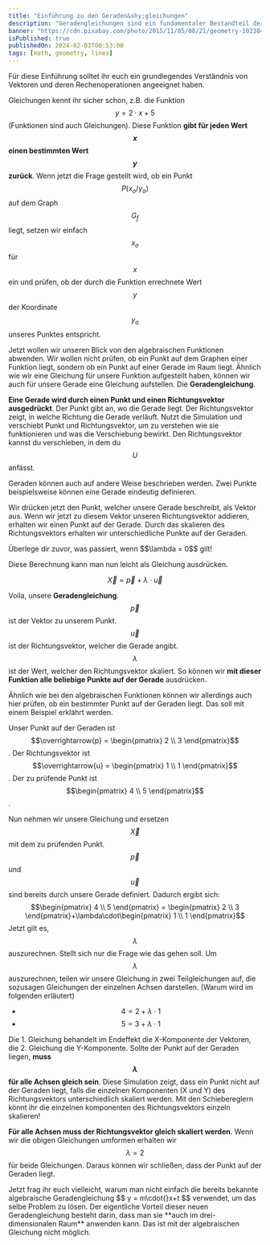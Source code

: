 ```yaml
---
title: "Einführung zu den Geraden&shy;gleichungen"
description: "Geradengleichungen sind ein fundamentaler Bestandteil der Geometrie. Hier ist eine kleine Einführung :)"
banner: "https://cdn.pixabay.com/photo/2015/11/05/08/21/geometry-1023846_960_720.jpg"
isPublished: true
publishedOn: 2024-02-03T00:53:00
tags: [math, geometry, lines]
---
```


<InfoCard>
	Für diese Einführung solltet ihr euch ein grundlegendes Verständnis von Vektoren und deren Rechenoperationen angeeignet haben. 
</InfoCard>

Gleichungen kennt ihr sicher schon, z.B. die Funktion $$y=2\cdot{}x+5$$ (Funktionen sind auch Gleichungen).
Diese Funktion **gibt für jeden Wert $$x$$ einen bestimmten Wert $$y$$ zurück**. Wenn jetzt die Frage gestellt wird,
ob ein Punkt $$P(x_o/y_o)$$ auf dem Graph $$G_f$$ liegt, setzen wir einfach $$x_o$$ für $$x$$ ein und prüfen, ob der
durch die Funktion errechnete Wert $$y$$ der Koordinate $$y_o$$ unseres Punktes entspricht.

Jetzt wollen wir unseren Blick von den algebraischen Funktionen abwenden. Wir wollen nicht prüfen, ob ein Punkt auf dem Graphen
einer Funktion liegt, sondern ob ein Punkt auf einer Gerade im Raum liegt. Ähnlich wie wir eine Gleichung für unsere
Funktion aufgestellt haben, können wir auch für unsere Gerade eine Gleichung aufstellen. Die **Geradengleichung**.

**Eine Gerade wird durch einen Punkt und einen Richtungsvektor ausgedrückt**.
Der Punkt gibt an, wo die Gerade liegt. Der  Richtungsvektor zeigt, in welche Richtung die Gerade verläuft.
Nutzt die Simulation und verschiebt Punkt und Richtungsvektor, um zu verstehen wie sie funktionieren und
was die Verschiebung bewirkt. Den Richtungsvektor kannst du verschieben, in dem du $$U$$ anfässt.

<GeoGebra src="line-point-direction" id="1"/>

<InfoCard>
	Geraden können auch auf andere Weise beschrieben werden. Zwei Punkte beispielsweise können eine
	Gerade eindeutig definieren.
</InfoCard>

Wir drücken jetzt den Punkt, welcher unsere Gerade beschreibt, als Vektor aus. Wenn wir jetzt
zu diesem Vektor unseren Richtungsvektor addieren, erhalten wir einen Punkt auf der Gerade.
Durch das skalieren des Richtungsvektors erhalten wir unterschiedliche Punkte auf der Geraden.

<InfoCard>
	Überlege dir zuvor, was passiert, wenn $$\lambda = 0$$ gilt!
</InfoCard>

<GeoGebra src="line-equation" id="2" />

Diese Berechnung kann man nun leicht als Gleichung ausdrücken.

$$\overrightarrow{X} = \overrightarrow{p}+\lambda\cdot\overrightarrow{u} $$

Voila, unsere **Geradengleichung**. $$\overrightarrow{p}$$ ist der Vektor zu unserem Punkt.
$$\overrightarrow{u}$$ ist der Richtungsvektor, welcher die Gerade angibt. $$\lambda$$ ist der Wert,
welcher den Richtungsvektor skaliert. So können wir **mit dieser Funktion alle beliebige
Punkte auf der Gerade** ausdrücken.

Ähnlich wie bei den algebraischen Funktionen können wir allerdings auch hier prüfen,
ob ein bestimmter Punkt auf der Geraden liegt. Das soll mit einem Beispiel erklährt werden.

Unser Punkt auf der Geraden ist $$\overrightarrow{p} = \begin{pmatrix} 2 \\ 3 \end{pmatrix}$$.
Der Richtungsvektor ist $$\overrightarrow{u} = \begin{pmatrix} 1 \\ 1 \end{pmatrix}$$.
Der zu prüfende Punkt ist $$\begin{pmatrix} 4 \\ 5 \end{pmatrix}$$.

Nun nehmen wir unsere Gleichung und ersetzen $$\overrightarrow{X}$$ mit dem zu prüfenden Punkt. 
$$\overrightarrow{p}$$ und $$\overrightarrow{u}$$ sind bereits durch unsere Gerade definiert. Dadurch ergibt sich:
$$\begin{pmatrix} 4 \\ 5 \end{pmatrix} = \begin{pmatrix} 2 \\ 3 \end{pmatrix}+\lambda\cdot\begin{pmatrix} 1 \\ 1 \end{pmatrix}$$
Jetzt gilt es, $$\lambda$$ auszurechnen. Stellt sich nur die Frage wie das gehen soll.
Um $$\lambda$$ auszurechnen, teilen wir unsere Gleichung in zwei Teilgleichungen auf, die
sozusagen Gleichungen der einzelnen Achsen darstellen. (Warum wird im folgenden erläutert)

- $$ 4 = 2+\lambda\cdot1 $$
- $$ 5 = 3+\lambda\cdot1 $$

Die 1. Gleichung behandelt im Endeffekt die X-Komponente der Vektoren, die 2. Gleichung
die Y-Komponente.
Sollte der Punkt auf der Geraden liegen, **muss $$\lambda$$ für alle Achsen gleich sein**.
Diese Simulation zeigt, dass ein Punkt nicht auf der Geraden liegt, falls die einzelnen
Komponenten (X und Y) des Richtungsvektors unterschiedlich skaliert werden. Mit den Schiebereglern
könnt ihr die einzelnen komponenten des Richtungsvektors einzeln skalieren!

<GeoGebra src="line-direction-scaling" id="3"></GeoGebra>

**Für alle Achsen muss der Richtungsvektor gleich skaliert werden**. Wenn wir die obigen
Gleichungen umformen erhalten wir $$\lambda = 2$$ für beide Gleichungen.
Daraus können wir schließen, dass der Punkt auf der Geraden liegt.

<InfoCard>
	Jetzt frag ihr euch vielleicht, warum man nicht einfach die bereits bekannte algebraische Geradengleichung
	$$ y = m\cdot{}x+t $$ verwendet, um das selbe Problem zu lösen.
	Der eigentliche Vorteil dieser neuen Geradengleichung besteht darin, dass man sie **auch im drei-dimensionalen Raum**
	anwenden kann. Das ist mit der algebraischen Gleichung nicht möglich.
</InfoCard>

